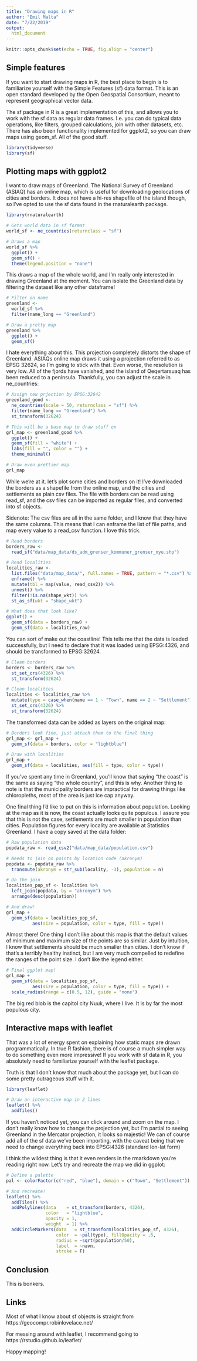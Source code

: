 ```yaml
---
title: "Drawing maps in R"
author: "Emil Malta"
date: "7/22/2019"
output: 
  html_document
---
```


<style>
.html-widget {
    margin: auto;
}
</style>

```r
knitr::opts_chunk$set(echo = TRUE, fig.align = "center")
```


## Simple features

If you want to start drawing maps in R, the best place to begin is to familiarize
yourself with the Simple Features (sf) data format. This is an open standard 
developed by the Open Geospatial Consortium, meant to represent geographical 
vector data. 

The sf package in R is a great implementation of this, and allows you to work 
with the sf data as regular data frames. I.e. you can do typical data 
operations, like filters, grouped calculations, join with other datasets, 
etc. There has also been functionality implemented for ggplot2, so you can draw
maps using geom_sf. All of the good stuff.

```r
library(tidyverse)
library(sf)
```

## Plotting maps with ggplot2

I want to draw maps of Greenland. The National Survey of Greenland (ASIAQ) has 
an online map, which is useful for downloading geolocations of cities and 
borders. It does not have a hi-res shapefile of the island though, so I've opted
to use the sf data found in the rnaturalearth package.

```r
library(rnaturalearth)

# Gets world data in sf format
world_sf <- ne_countries(returnclass = "sf")

# Draws a map
world_sf %>% 
  ggplot() +
  geom_sf() +
  theme(legend.position = "none")
```

This draws a map of the whole world, and I'm really only interested in drawing Greenland at the moment. You can isolate the Greenland data by filtering the dataset like any other dataframe! 

```r
# Filter on name
greenland <- 
  world_sf %>%
  filter(name_long == "Greenland") 

# Draw a pretty map
greenland %>% 
  ggplot() + 
  geom_sf()
```

I hate everything about this. This projection completely distorts the shape of Greenland. ASIAQs online map draws it using a projection referred to as EPSG 32624, so I'm going to stick with that. Even worse, the resolution is very low. All of the fjords have vanished, and the island of Qeqertarsuaq has been reduced to a peninsula.  Thankfully, you can adjust the scale in ne_countries:

```r
# Assign new prjection by EPSG:32642
greenland_good <- 
  ne_countries(scale = 50, returnclass = "sf") %>%
  filter(name_long == "Greenland") %>% 
  st_transform(32624)

# This will be a base map to draw stuff on
grl_map <- greenland_good %>% 
  ggplot() +
  geom_sf(fill = "white") +
  labs(fill = "", color = "") +
  theme_minimal()

# Draw even prettier map
grl_map
```

While we're at it. let's plot some cities and borders on it! I've downloaded the borders as a shapefile from the online map, and the cities and settlements as plain csv files. The file with borders can be read using read_sf, and the csv files can be imported as regular files, and converted into sf objects.

Sidenote: The csv files are all in the same folder, and I know that they have the same columns. This means that I can enframe the list of file paths, and map every value to a read_csv function. I love this trick.

```r
# Read borders
borders_raw <- 
  read_sf("data/map_data/ds_adm_grenser_kommuner_grenser_nye.shp") 

# Read localities
localities_raw <- 
  list.files("data/map_data/", full.names = TRUE, pattern = "*.csv") %>% 
  enframe() %>% 
  mutate(tbl = map(value, read_csv2)) %>% 
  unnest() %>% 
  filter(!is.na(shape_wkt)) %>% 
  st_as_sf(wkt = "shape_wkt")

# What does that look like?
ggplot() +
  geom_sf(data = borders_raw) +
  geom_sf(data = localities_raw)
```

You can sort of make out the coastline! This tells me that the data is loaded successfully, but I need to declare that it was loaded using EPSG:4326, and should be transformed to EPSG:32624. 

```r
# Clean borders
borders <- borders_raw %>% 
  st_set_crs(4326) %>% 
  st_transform(32624)

# Clean localities
localities <- localities_raw %>% 
  mutate(type = case_when(name == 1 ~ "Town", name == 2 ~ "Settlement")) %>% 
  st_set_crs(4326) %>% 
  st_transform(32624)
```

The transformed data can be added as layers on the original map:

```r
# Borders look fine, just attach them to the final thing
grl_map <- grl_map +
  geom_sf(data = borders, color = "lightblue")

# Draw with localities
grl_map +
  geom_sf(data = localities, aes(fill = type, color = type))
```

If you've spent any time in Greenland, you'll know that saying "the coast" is the same as saying "the whole country", and this is why. Another thing to note is that the municipality borders are impractical for drawing things like chloropleths, most of the area is just ice cap anyway.

One final thing I'd like to put on this is information about population. Looking at the map as it is now, the coast actually looks quite populous. I assure you that this is not the case, settlements are much smaller in population than cities. Population figures for every locality are available at Statistics Greenland. I have a copy saved at the data folder:

```r
# Raw population data
popdata_raw <- read_csv2("data/map_data/population.csv")

# Needs to join on points by location code (akronym)
popdata <- popdata_raw %>% 
  transmute(akronym = str_sub(locality, -3), population = n)

# Do the join
localities_pop_sf <- localities %>% 
  left_join(popdata, by = "akronym") %>% 
  arrange(desc(population))

# And draw!
grl_map +
  geom_sf(data = localities_pop_sf,
          aes(size = population, color = type, fill = type))
```

Almost there! One thing I don't like about this map is that the default values of minimum and maximum size of the points are so similar. Just by intuition, I know that settlements should be much smaller than cities. I don't know if that's a terribly healthy instinct, but I am very much compelled to redefine the ranges of the point size. I don't like the legend either.

```r
# Final ggplot map!
grl_map +
  geom_sf(data = localities_pop_sf,
          aes(size = population, color = type, fill = type)) +
  scale_radius(range = c(0.5, 12), guide = "none")
```

The big red blob is the capitol city Nuuk, where I live. It is by far the most populous city.

## Interactive maps with leaflet

That was a lot of energy spent on explaining how static maps are drawn programmatically. In true R fashion, there is of course a much simpler way to do something even more impressive! If you work with sf data in R, you absolutely need to familiarize yourself with the leaflet package.

Truth is that I don't know that much about the package yet, but I can do some pretty outrageous stuff with it.

```r
library(leaflet)

# Draw an interactive map in 2 lines
leaflet() %>% 
  addTiles() 
```

If you haven't noticed yet, you can click around and zoom on the map. I don't really know how to change the projection yet, but I'm partial to seeing Greenland in the Mercator projection, it looks so majestic! We can of course add all of the sf data we've been importing, with the caveat being that we need to change everything back into EPSG:4326 (standard lon-lat form)

I think the wildest thing is that it even renders in the rmarkdown you're reading right now. Let's try and recreate the map we did in ggplot:

```r
# Define a palette
pal <- colorFactor(c("red", "blue"), domain = c("Town", "Settlement"))

# And recreate!
leaflet() %>% 
  addTiles() %>% 
  addPolylines(data    = st_transform(borders, 4326),
               color   = "lightblue",  
               opacity = 1, 
               weight  = 1) %>% 
  addCircleMarkers(data   = st_transform(localities_pop_sf, 4326),
                   color  = ~pal(type), fillOpacity = .6,
                   radius = ~sqrt(population/50),
                   label  = ~navn, 
                   stroke = F)
```

## Conclusion

This is bonkers.

## Links

Most of what I know about sf objects is straight from https://geocompr.robinlovelace.net/ 

For messing around with leaflet, I recommend going to https://rstudio.github.io/leaflet/ 

Happy mapping!